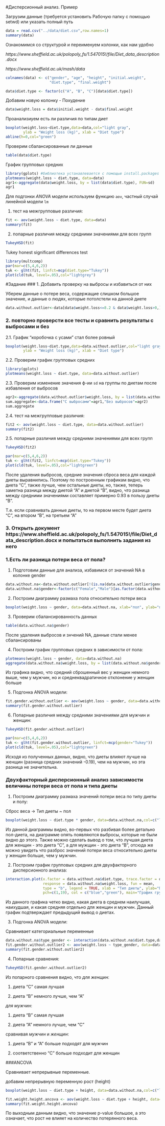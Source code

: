 #Дисперсионный анализ. Пример

Загрузим данные (требуется установить Рабочую папку с помощью setwd) или указать полный путь

```R
data = read.csv("../data/diet.csv",row.names=1)
summary(data)
```
Ознакомимся со структурой и переименуем колонки, как нам удобно

_https://www.sheffield.ac.uk/polopoly_fs/1.547015!/file/Diet_data_description.docx_

_https://www.sheffield.ac.uk/mash/data_

```R
colnames(data) <- c("gender", "age", "height", "initial.weight", 
                    "diet.type", "final.weight")

data$diet.type <- factor(c("A", "B", "C")[data$diet.type])
```

Добавим новую колонку - Похудение

```R
data$weight.loss = data$initial.weight - data$final.weight
```

Проанализиуем есть ли различия по типам диет

```R
boxplot(weight.loss~diet.type,data=data,col="light gray",
        ylab = "Weight loss (kg)", xlab = "Diet type")
abline(h=0,col="green")
```

Проверим сбалансированные ли данные
```R
table(data$diet.type)
```

График групповых средних

```R
library(gplots) #библиотека устанавлевается с помощью install.packages
plotmeans(weight.loss ~ diet.type, data=data)
agr1<-aggregate(data$weight.loss, by = list(data$diet.type), FUN=sd)
agr1
```

Для подгонки *ANOVA* модели используем функцию ``aov``, частный случай линейной модели ``lm``

1. тест на межгрупповые различия:

```R
fit <- aov(weight.loss ~ diet.type, data=data)
summary(fit)
```

2. попарные различия между средними значениями для всех групп

```R
TukeyHSD(fit)
```

Tukey honest significant differences test

```R
library(multcomp)
par(mar=c(5,4,6,2))
tuk <- glht(fit, linfct=mcp(diet.type="Tukey"))
plot(cld(tuk, level=.05),col="lightgrey")
```

#Задание
### 1. Добавить проверку на выбросы и избавиться от них

Уберем данные о потере веса, содержащие слишком большое значение, и данные о людях, которые потолстели на данной диете

```R
data.without.outlier<-data[data$weight.loss<=8.2 & data$weight.loss>0,]
```

### 2. повторно проверсти все тесты и сравнить результаты с выбросами и без
  2.1. График "коробочка с усами" стал более ровный
```R
boxplot(weight.loss~diet.type,data=data.without.outlier,col="light gray",
        ylab = "Weight loss (kg)", xlab = "Diet type")
```

  2.2. Проверим график групповых средних
  
```R
library(gplots)
plotmeans(weight.loss ~ diet.type, data=data.without.outlier)
```

2.3. Проверим изменение значения ф-ии ``sd`` на группы по диетам после избавления от выбросов

```R
agr2<-aggregate(data.without.outlier$weight.loss, by = list(data.without.outlier$diet.type), FUN=sd)
sum.aggregate<-data.frame("С выбросами"=agr1,"Без выбросов"=agr2)
sum.aggregate
```

2.4. тест на межгрупповые различия:

```R
fit2 <- aov(weight.loss ~ diet.type, data=data.without.outlier)
summary(fit2)
```

2.5. попарные различия между средними значениями для всех групп

```R
TukeyHSD(fit2)
```

```R
par(mar=c(5,4,6,2))
tuk <- glht(fit2, linfct=mcp(diet.type="Tukey"))
plot(cld(tuk, level=.05),col="lightgreen")
```

После удаления выбросов, средние значения сброса веса для каждой диеты выравнились. Поэтому по построенным графикам видно, что диета "С", также лучше, чем остальные диеты, но, также, теперь заметна разница между диетой "А" и диетой "В", видно, что разница между средними значениями составляет примерно 0.93 в пользу диеты "В".

Т.е. если сравнивать данные диеты, то на первом месте будет диета "С", на втором "В", на третьем "А"

### 3. Открыть документ https://www.sheffield.ac.uk/polopoly_fs/1.547015!/file/Diet_data_description.docx и попытаться выполнить задания из него

### 1.Есть ли разница потери веса от пола?


1. Подготовим данные для анализа, избавимся от значений NA в колонке gender

```R
data.without.na<-data.without.outlier[!(is.na(data.without.outlier$gender)),]
data.without.na$gender<-factor(c("Female","Male")[as.factor(data.without.na$gender)])
```

2. Построим диаграмму размаха пола относительно потери веса

```R
boxplot(weight.loss ~ gender, data=data.without.na, xlab="пол", ylab="потерянный вес, кг",main="Диаграмма размаха пол-вес", col="lightgreen")
```

3. Проверим сбалансированность данных

```R
table(data.without.na$gender)
```

После удаления выбросов и знчений NA, данные стали менее сбалансированы

4. Построим график групповых средних в зависимости от пола:

```R
plotmeans(weight.loss ~ gender, data=data.without.na)
aggregate(data.without.na$weight.loss, by = list(data.without.na$gender), FUN=sd)
```

Из графика видно, что средний сброшенный вес у женщин немного выше, чем у мужчин, но и среднеквадратичное отклонение у женщин больше

5. Подгонка ANOVA модели:

```R
fit.gender.without.outlier <- aov(weight.loss ~ gender, data=data.without.na)
summary(fit.gender.without.outlier)
```

6. Попарные различия между средними значениями для мужчин и женщин:

```R
TukeyHSD(fit.gender.without.outlier)
```

```R
par(mar=c(5,4,6,2))
tuk <- glht(fit.gender.without.outlier, linfct=mcp(gender="Tukey"))
plot(cld(tuk, level=.05),col="lightgreen")
```

Исходя из полученных данных, видно, что диеты влияют лучше на женщин (разница средних значений -0.19), чем на мужчин, но эта разница не значительна.

### Двухфакторный дисперсионный анализ зависимости величины потери веса от пола и типа диеты

1. Построим диаграмму размаха значений потери веса по типу диеты и полу:

  Сброс веса -> Тип диеты ~ пол
  
```R
boxplot(weight.loss ~ diet.type * gender, data=data.without.na,col=c("lightpink", "lightgreen"), ylab = "Потеря веса, кг", main="Диаграмма размаха потеря веса vs тип диеты и пол")
```


Из данной диаграммы видно, во-первых что разбивая более детально пол-диета, на диаграмме опять появляются выбросы, которые не были видно до этого. Также можно сделать вывод о том, что лучшая диета для женщин - это диета "С", а для мужщин - это диета "B", отсюда же можно увидеть что разброс значений потери веса относительно диеты у женщин больше, чем у мужчин. 


2. Построим график групповых средних для двухфакторного дисперсионного анализа:

```R
interaction.plot(x.factor = data.without.na$diet.type, trace.factor = data.without.na$gender, 
                 response = data.without.na$weight.loss, fun = mean, 
                 type = "b", legend = TRUE, xlab = "Тип диеты", ylab="Потеря веса",
                 pch=c(1,19), col = c("blue","green"), main="График групповых средних")
```

Из данного графика четко видно, какая диета в среднем наилучшая, наихудшая, и какая средняя отдельно для женщин и мужчин. Данный график подтверждает предыдущий вывод о диетах.

3. Подгонка ANOVA модели:

Сравнивает категориальные переменные

```R
data.without.na$type_gender <- interaction(data.without.na$diet.type,data.without.na$gender)
fit.gender.without.outlier2 <- aov(weight.loss ~ type_gender, data=data.without.na)
summary(fit.gender.without.outlier2)
```

4. Попарные сравнения:

```R
TukeyHSD(fit.gender.without.outlier2)
```

Из попарного сравнения видно, что *для женщин*: 

1) диета "С" самая лучшая

2) диета "В" немного лучше, чем "А"

*для мужчин*:

1) диета "В" самая лучшая

2) диета "А" немного лучше, чем "С"

сравнивая *мужчин* и *женщин*:

1) диета "В" и "А" больше подходят для мужчин

2) соответственно "С" больше подходит для женщин

###ANCOVA

Сравнивает непрерывные переменные.

добавим непрерывную переменную рост (height)
  
```R
boxplot(weight.loss ~ diet.type + height, data=data.without.na,col=c("lightpink", "lightgreen"), ylab = "Потеря веса, кг", main="Диаграмма размаха рост + тип диеты и пол")
```

```R
fit.weight.height.ancova <- aov(weight.loss ~ diet.type + height, data=data.without.na)
summary(fit.weight.height.ancova)
```

По выходным данным видно, что значение p-value большое, а это означает, что рост не влияет на количество потерянного веса.  
